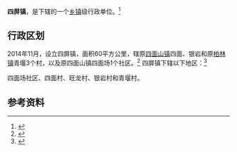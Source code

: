 {{中国乡级行政区|50/01/16/125/000}}

'''四屏镇'''，是{{PRC admin/fullname|50/01/16/125/000|3}}下辖的一个[[乡镇|乡镇]]级行政单位。<ref>{{PRC admin/ref sgc|{{PRC admin/parent|50/01/16/125/000}}}}</ref>

== 行政区划 ==

2014年11月，设立四屏镇，面积60平方公里，辖原[[四面山镇|四面山镇]]四面、银岩和原[[柏林镇|柏林镇]]青堰3个村，以及原四面山镇四面场1个社区。<ref>{{cite web|author=重庆市政府|title=重庆市人民政府关于江津区部分镇街行政区划调整的批复|url=http://www.cq.gov.cn/publicinfo/web/views/Show!detail.action?sid=3941186|accessdate=2015-09-01|location=重庆|language=zh-hans}}{{Dead link}}</ref>
四屏镇下辖以下地区：<ref>{{PRC admin/ref sgc|50/01/16/125/000}}</ref>

四面场社区、四面村、旺龙村、银岩村和青堰村。

== 参考资料 ==

{{reflist}}

{{行政区划小作品}}
{{PRC admin/navcat|50/01/16/125/000}}